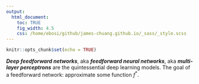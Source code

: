 ```yaml
---
output:
  html_document:
    toc: TRUE
    fig_width: 4.5
    css: /home/ebosi/github/james-chuang.github.io/_sass/_style.scss
---
```


```r
knitr::opts_chunk$set(echo = TRUE)
```

***Deep feedforward networks***, aka ***feedforward neural networks***, aka ***multi-layer perceptrons*** are the quintessential deep learning models. The goal of a feedforward network: approximate some function $f^*$. 
